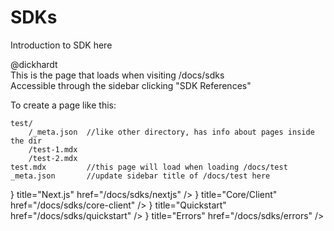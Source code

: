 
# SDKs

Introduction to SDK here

@dickhardt  
This is the page that loads when visiting /docs/sdks  
Accessible through the sidebar clicking "SDK References"

To create a page like this:
```
test/
    /_meta.json  //like other directory, has info about pages inside the dir
    /test-1.mdx
    /test-2.mdx
test.mdx         //this page will load when loading /docs/test 
_meta.json       //update sidebar title of /docs/test here
```

<Cards>
  <Card icon={<NextIcon/>} title="Next.js" href="/docs/sdks/nextjs" />
  <Card icon={<CoreIcon/>} title="Core/Client" href="/docs/sdks/core-client" />
  <Card icon={<QuickstartIcon/>} title="Quickstart" href="/docs/sdks/quickstart" />
  <Card icon={<ErrorIcon/>} title="Errors" href="/docs/sdks/errors" />
</Cards>